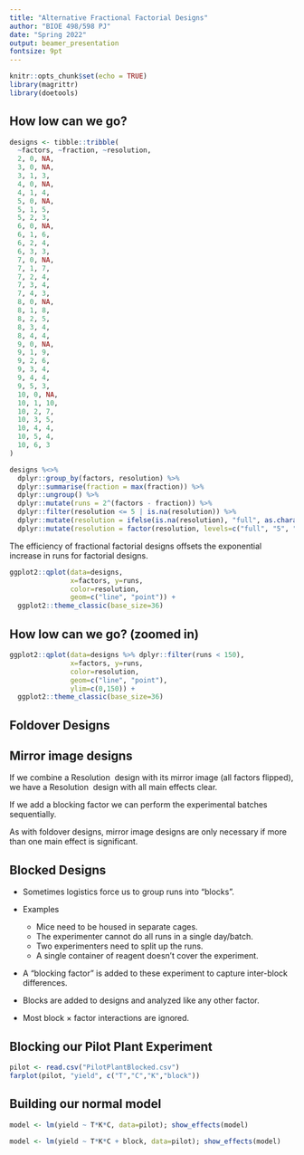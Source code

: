 ```yaml
---
title: "Alternative Fractional Factorial Designs"
author: "BIOE 498/598 PJ"
date: "Spring 2022"
output: beamer_presentation
fontsize: 9pt
---
```


```r
knitr::opts_chunk$set(echo = TRUE)
library(magrittr)
library(doetools)
```

## How low can we go?

\newcommand\lo{\ensuremath{\boldsymbol{-}}}
\newcommand\hi{\ensuremath{\boldsymbol{+}}}
\newcommand\iii{\ensuremath{\mathrm{III}}}
\newcommand\iv{\ensuremath{\mathrm{IV}}}

```r
designs <- tibble::tribble(
  ~factors, ~fraction, ~resolution,
  2, 0, NA,
  3, 0, NA,
  3, 1, 3,
  4, 0, NA,
  4, 1, 4,
  5, 0, NA,
  5, 1, 5,
  5, 2, 3,
  6, 0, NA,
  6, 1, 6,
  6, 2, 4,
  6, 3, 3,
  7, 0, NA,
  7, 1, 7,
  7, 2, 4,
  7, 3, 4,
  7, 4, 3,
  8, 0, NA,
  8, 1, 8,
  8, 2, 5,
  8, 3, 4,
  8, 4, 4,
  9, 0, NA,
  9, 1, 9,
  9, 2, 6,
  9, 3, 4,
  9, 4, 4,
  9, 5, 3,
  10, 0, NA,
  10, 1, 10,
  10, 2, 7,
  10, 3, 5,
  10, 4, 4,
  10, 5, 4,
  10, 6, 3
)

designs %<>%
  dplyr::group_by(factors, resolution) %>%
  dplyr::summarise(fraction = max(fraction)) %>%
  dplyr::ungroup() %>%
  dplyr::mutate(runs = 2^(factors - fraction)) %>%
  dplyr::filter(resolution <= 5 | is.na(resolution)) %>%
  dplyr::mutate(resolution = ifelse(is.na(resolution), "full", as.character(resolution))) %>%
  dplyr::mutate(resolution = factor(resolution, levels=c("full", "5", "4", "3")))
```

The efficiency of fractional factorial designs offsets the exponential increase in runs for factorial designs.

```r
ggplot2::qplot(data=designs, 
               x=factors, y=runs, 
               color=resolution, 
               geom=c("line", "point")) +
  ggplot2::theme_classic(base_size=36)
```

## How low can we go? (zoomed in)

```r
ggplot2::qplot(data=designs %>% dplyr::filter(runs < 150), 
               x=factors, y=runs, 
               color=resolution, 
               geom=c("line", "point"),
               ylim=c(0,150)) +
  ggplot2::theme_classic(base_size=36)
```

##
\begin{columns}

\begin{column}{0.8\textwidth}
\begin{center}
\includegraphics{figures/frf2-resolution.png}
\end{center}
\end{column}

\begin{column}{0.2\textwidth}
{\footnotesize Gromping, 2014\\ \emph{J.\ Stat.\ Software}}
\end{column}

\end{columns}

## Foldover Designs

\begin{columns}

\begin{column}{0.5\textwidth}
Imagine a $2^{6-3}_\iii$ design with 
\[ D=AB, \quad E=AC,\quad F=BC \]
\begin{align*}
  I &=ABD=ACE=BCF=DEF \\
  &=BCDE=ACDF=ABEF
\end{align*}

After analysis, we find that both $B$ and $D$ are significant.

\medskip
Since $D=AB$, the significance of $D$ might be due to $B$ and $AB$.

\medskip
We can \emph{augment} the design by doubling the runs \emph{with $D$ flipped}. This clears $D$ and its interactions.
\end{column}

\begin{column}{0.5\textwidth}
\begin{tabular}{ccccccc}
Run & $A$ & $B$ & $C$ & $D$ & $E$ & $F$ \\
\hline
1 & \lo & \lo & \lo & \hi & \hi & \hi \\
2 & \hi & \lo & \lo & \lo & \lo & \hi \\
3 & \lo & \hi & \lo & \lo & \hi & \lo \\
4 & \hi & \hi & \lo & \hi & \lo & \lo \\
5 & \lo & \lo & \hi & \hi & \lo & \lo \\
6 & \hi & \lo & \hi & \lo & \hi & \lo \\
7 & \lo & \hi & \hi & \lo & \lo & \hi \\
8 & \hi & \hi & \hi & \hi & \hi & \hi \\
\hline
\end{tabular}

\pause
\begin{tabular}{ccccccc}
 9 & \lo & \lo & \lo & \lo & \hi & \hi \\
10 & \hi & \lo & \lo & \hi & \lo & \hi \\
11 & \lo & \hi & \lo & \hi & \hi & \lo \\
12 & \hi & \hi & \lo & \lo & \lo & \lo \\
13 & \lo & \lo & \hi & \lo & \lo & \lo \\
14 & \hi & \lo & \hi & \hi & \hi & \lo \\
15 & \lo & \hi & \hi & \hi & \lo & \hi \\
16 & \hi & \hi & \hi & \lo & \hi & \hi \\
\hline
\phantom{Run} &  \\
\end{tabular}
\end{column}

\end{columns}

## Mirror image designs

If we combine a Resolution \iii\ design with its mirror image (all factors flipped), we have a Resolution \iv\ design with all main effects clear.

\medskip
If we add a blocking factor we can perform the experimental batches sequentially.

\medskip
As with foldover designs, mirror image designs are only necessary if more than one main effect is significant.

## Blocked Designs

- Sometimes logistics force us to group runs into "blocks".

- Examples
  - Mice need to be housed in separate cages.
  - The experimenter cannot do all runs in a single day/batch.
  - Two experimenters need to split up the runs.
  - A single container of reagent doesn't cover the experiment.

\pause
- A "blocking factor" is added to these experiment to capture inter-block differences.

- Blocks are added to designs and analyzed like any other factor.

- Most block $\times$ factor interactions are ignored.

## Blocking our Pilot Plant Experiment

```r
pilot <- read.csv("PilotPlantBlocked.csv")
farplot(pilot, "yield", c("T","C","K","block"))
```

## Building our normal model

```r
model <- lm(yield ~ T*K*C, data=pilot); show_effects(model)
```

\pause

```r
model <- lm(yield ~ T*K*C + block, data=pilot); show_effects(model)
```

